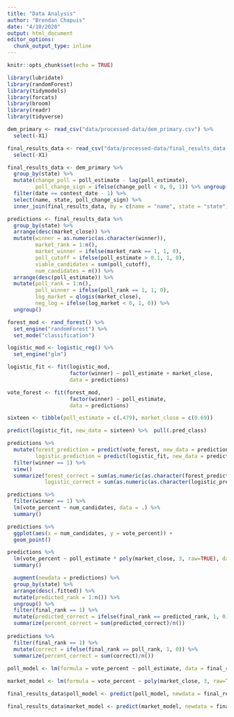 ```yaml
---
title: "Data Analysis"
author: "Brendan Chapuis"
date: "4/10/2020"
output: html_document
editor_options: 
  chunk_output_type: inline
---
```


```r
knitr::opts_chunk$set(echo = TRUE)
```


```r

library(lubridate)
library(randomForest)
library(tidymodels)
library(forcats)
library(broom)
library(readr)
library(tidyverse)

```


```r

dem_primary <- read_csv("data/processed-data/dem_primary.csv") %>% 
  select(-X1)

final_results_data <- read_csv("data/processed-data/final_results_data.csv") %>% 
  select(-X1)

```

```r
final_results_data <- dem_primary %>% 
  group_by(state) %>% 
  mutate(change_poll = poll_estimate - lag(poll_estimate),
         poll_change_sign = ifelse(change_poll < 0, 0, 1)) %>% ungroup() %>% 
  filter(date == contest_date - 1) %>% 
  select(name, state, poll_change_sign) %>% 
  inner_join(final_results_data, by = c(name = "name", state = "state"))

```


```r



predictions <- final_results_data %>%
  group_by(state) %>% 
  arrange(desc(market_close)) %>% 
  mutate(winner = as.numeric(as.character(winner)),
         market_rank = 1:n(),
         market_winner = ifelse(market_rank == 1, 1, 0),
         poll_cutoff = ifelse(poll_estimate > 0.1, 1, 0),
         viable_candidates = sum(poll_cutoff),
         num_candidates = n()) %>%
  arrange(desc(poll_estimate)) %>% 
  mutate(poll_rank = 1:n(),
         poll_winner = ifelse(poll_rank == 1, 1, 0),
         log_market = qlogis(market_close),
         neg_log = ifelse(log_market < 0, 1, 0)) %>% 
  ungroup()

forest_mod <- rand_forest() %>%
  set_engine("randomForest") %>%
  set_mode("classification")

logistic_mod <- logistic_reg() %>%
  set_engine("glm")

logistic_fit <- fit(logistic_mod,
                    factor(winner) ~ poll_estimate + market_close,
                    data = predictions)

vote_forest <- fit(forest_mod,
                    factor(winner) ~ poll_estimate,
                    data = predictions)

sixteen <- tibble(poll_estimate = c(.479), market_close = c(0.69))

predict(logistic_fit, new_data = sixteen) %>%  pull(.pred_class)

predictions %>% 
  mutate(forest_prediction = predict(vote_forest, new_data = predictions) %>%  pull(.pred_class),
         logistic_prediction = predict(logistic_fit, new_data = predictions) %>%  pull(.pred_class)) %>% 
  filter(winner == 1) %>%
  view()
  summarize(forest_correct = sum(as.numeric(as.character(forest_prediction)))/n(),
            logistic_correct = sum(as.numeric(as.character(logistic_prediction)))/n())

predictions %>% 
  filter(winner == 1) %>% 
  lm(vote_percent ~ num_candidates, data = .) %>% 
  summary()

predictions %>% 
  ggplot(aes(x = num_candidates, y = vote_percent)) +
  geom_point()

predictions %>% 
  lm(vote_percent ~ poll_estimate * poly(market_close, 3, raw=TRUE), data = .) %>%
  summary()

  augment(newdata = predictions) %>% 
  group_by(state) %>% 
  arrange(desc(.fitted)) %>% 
  mutate(predicted_rank = 1:n()) %>%
  ungroup() %>% 
  filter(final_rank == 1) %>% 
  mutate(predicted_correct = ifelse(final_rank == predicted_rank, 1, 0)) %>%
  summarize(percent_correct = sum(predicted_correct)/n())
  
predictions %>% 
  filter(final_rank == 1) %>% 
  mutate(correct = ifelse(final_rank == poll_rank, 1, 0)) %>% 
  summarize(percent_correct = sum(correct)/n())
  
poll_model <- lm(formula = vote_percent ~ poll_estimate, data = final_results_data)

market_model <- lm(formula = vote_percent ~ poly(market_close, 3, raw=TRUE), data = final_results_data)

final_results_data$poll_model <- predict(poll_model, newdata = final_results_data)

final_results_data$market_model <- predict(market_model, newdata = final_results_data)


```